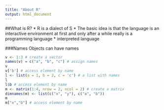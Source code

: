 ```yaml
---
title: "About R"
output: html_document
---
```


##What is R?
* R is a dialect of S
* The basic idea is that the language is an interactive environment at first and only after a while really is a programming language
* interpreted language


###Names
Objects can have names
```r
v <- 1:3 # create a vector
names(v) = c("a", "b", "c") # assign names
v
v['b'] # access element by name
l <- list(a = 1, b = 2, c = 'c') # a list with names
l
l$b # access element by name
m <- matrix(1:4, nrow = 2, ncol = 2) # create a matrix
dimnames(m) <- list(c("x", "y"), c("a", "b"))
m
m["x","b"] # access element by name
```